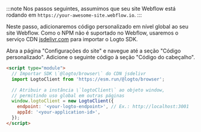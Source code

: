 :::note
Nos passos seguintes, assumimos que seu site Webflow está rodando em `https://your-awesome-site.webflow.io`.
:::

Neste passo, adicionaremos código personalizado em nível global ao seu site Webflow. Como o NPM não é suportado no Webflow, usaremos o serviço CDN [jsdelivr.com](https://www.jsdelivr.com/) para importar o Logto SDK.

Abra a página "Configurações do site" e navegue até a seção "Código personalizado". Adicione o seguinte código à seção "Código do cabeçalho".

```html
<script type="module">
  // Importar SDK \`@logto/browser\` do CDN jsdelivr
  import LogtoClient from 'https://esm.run/@logto/browser';

  // Atribuir a instância \`logtoClient\` ao objeto window,
  // permitindo uso global em outras páginas
  window.logtoClient = new LogtoClient({
    endpoint: '<your-logto-endpoint>', // Ex.: http://localhost:3001
    appId: '<your-application-id>',
  });
</script>
```
